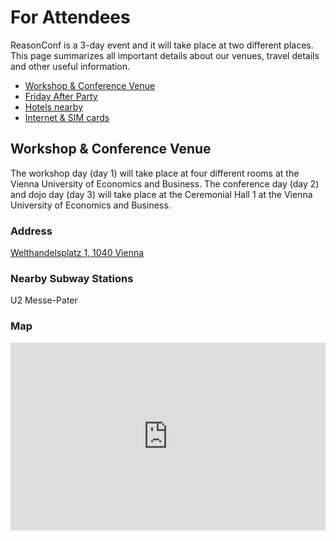 # For Attendees

ReasonConf is a 3-day event and it will take place at two different
places. This page summarizes all important details about our venues,
travel details and other useful information.

- [Workshop & Conference Venue](#workshops-conference-venue)
- [Friday After Party](#friday-after-party)
- [Hotels nearby](#hotels)
- [Internet & SIM cards](#internet-and-sim-cards)

<h2 id="workshops-conference-venue">Workshop & Conference Venue</h2>

The workshop day (day 1) will take place at four different rooms at
the Vienna University of Economics and Business. The conference day
(day 2) and dojo day (day 3) will take place at the Ceremonial Hall 1
at the Vienna University of Economics and Business.

### Address

[Welthandelsplatz 1, 1040 Vienna](maps://?q=48.19892,16.369844)

### Nearby Subway Stations

<div>
  <span class="subway subway-u2">U2</span> Messe-Pater
</div>

### Map

<iframe
  height="300"
  width="100%"
  frameborder="0"
  src="https://www.google.com/maps/embed/v1/place?q=Universit%C3%A4tsbibliothek%20der%20Wirtschaftsuniversit%C3%A4t%20Wien&key=AIzaSyDoRypIIXOZYLExH-dx-xpi_dhpxtCnwo0"
/>

### Venue Routing

- Conference & Dojo: [Ceremonial Hall 1](https://campus.wu.ac.at/en/?campus=1&startstr=Underground%20station%20Messe%20Prater&endstr=LC.0.100%20Ceremonial%20hall%201&type=0#map)
- Workshop TBD: [AD.0.091 Conference room 4](https://campus.wu.ac.at/en/?campus=1&startstr=Underground%20station%20Messe%20Prater&endstr=AD.0.091%20Conference%20room%204&type=0)
- Workshop TBD: [AD.0.114 Conference room 1](https://campus.wu.ac.at/en/?campus=1&startstr=Underground%20station%20Messe%20Prater&endstr=AD.0.114%20Conference%20room%201&type=0)
- Workshop TBD: [TC.0.58 TC Hall](https://campus.wu.ac.at/en/?campus=1&startstr=Underground%20station%20Messe%20Prater&endstr=TC.0.58%20TC%20Hall&type=0)
- Workshop TBD: [TC.3.07 Room](https://campus.wu.ac.at/en/?campus=1&startstr=Underground%20station%20Messe%20Prater&endstr=TC.3.07&type=0)

<h2 id="friday-after-party">Friday After Party</h2>

The party will likely take place nearby the conference venue. We will
announce it before the conference.

<h2 id="hotels">Hotels nearby</h2>

- [Motel One Prater-Wien](https://www.google.at/maps/place/Motel+One/@48.2145278,16.4061559,16.11z/data=!4m5!3m4!1s0x0:0x2849d0f18e69ebbe!8m2!3d48.2176103!4d16.4021802?shorturl=1)
- [Austria Trend Hotel Messe Wien](https://www.google.at/maps/place/Austria+Trend+Hotel+Messe+Wien/@48.2152272,16.4067432,17z/data=!4m5!3m4!1s0x476d0719fdd62239:0xbeb937449ac55dac!8m2!3d48.2160136!4d16.4050909?shorturl=1)

<h2 id="internet-and-sim-cards">Internet & SIM cards</h2>

If you are from Europe, you will most likely be able to use your current data plan here in Austria.
For everyone else outside of Europe, here is a recommended list of cheap prepaid SIM card plans:

- **[HoT](https://www.hot.at/tarife.html)** - 5GB data for 10 Euro, the sim card can be purchased for 2 Euro at all [Hofer](https://www.hofer.at/) stores
- **[Yesss](https://www.yesss.at/tarife)** - 5GB data for 10 Euro, the sim cards a free at many super markets like Billa, Spar, Merkur
- **[Drei](https://www.drei.at/de/shop/wertkarte/)** - 14 GB data for 14 Euro, the sim cards with can be purchased at many super markets like Billa, Spar, Merkur

You can also top up the prepaid cards at most super markets like Billa, Spar, Merkur, Hofer.

